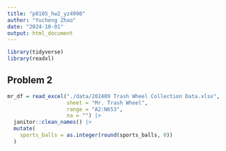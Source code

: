```yaml
---
title: "p8105_hw2_yz4990"
author: "Yucheng Zhao"
date: "2024-10-01"
output: html_document
---
```



```r
library(tidyverse)
library(readxl)
```



## Problem 2


```r
mr_df = read_excel("./data/202409 Trash Wheel Collection Data.xlsx", 
                   sheet = "Mr. Trash Wheel", 
                   range = "A2:N653", 
                   na = "") |> 
  janitor::clean_names() |> 
  mutate(
    sports_balls = as.integer(round(sports_balls, 0))
  )

```


```r


```


```r


```


```r


```


```r


```


